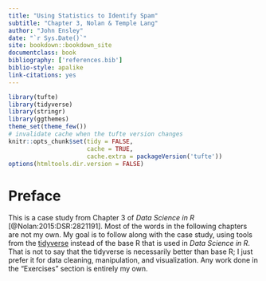 ```yaml
--- 
title: "Using Statistics to Identify Spam"
subtitle: "Chapter 3, Nolan & Temple Lang"
author: "John Ensley"
date: "`r Sys.Date()`"
site: bookdown::bookdown_site
documentclass: book
bibliography: ['references.bib']
biblio-style: apalike
link-citations: yes
---
```


```r
library(tufte)
library(tidyverse)
library(stringr)
library(ggthemes)
theme_set(theme_few())
# invalidate cache when the tufte version changes
knitr::opts_chunk$set(tidy = FALSE,
                      cache = TRUE,
                      cache.extra = packageVersion('tufte'))
options(htmltools.dir.version = FALSE)
```

# Preface {-}

This is a case study from Chapter 3 of _Data Science in R_ [@Nolan:2015:DSR:2821191]. Most of the words in the following chapters are not my own. My goal is to follow along with the case study, using tools from the [tidyverse](tidyverse.org) instead of the base R that is used in _Data Science in R_. That is not to say that the tidyverse is necessarily better than base R; I just prefer it for data cleaning, manipulation, and visualization. Any work done in the "Exercises" section is entirely my own.